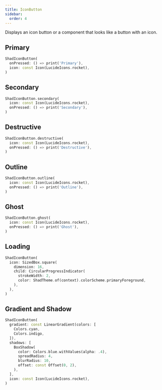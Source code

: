 ```yaml
---
title: IconButton
sidebar:
  order: 4
---
```



Displays an icon button or a component that looks like a button with an icon.

## Primary

<Preview src="icon-button?style=primary">

```dart
ShadIconButton(
  onPressed: () => print('Primary'),
  icon: const Icon(LucideIcons.rocket),
)
```

</Preview>

## Secondary

<Preview src="icon-button?style=secondary">

```dart
ShadIconButton.secondary(
  icon: const Icon(LucideIcons.rocket),
  onPressed: () => print('Secondary'),
)
```

</Preview>

## Destructive

<Preview src="icon-button?style=destructive">

```dart
ShadIconButton.destructive(
  icon: const Icon(LucideIcons.rocket),
  onPressed: () => print('Destructive'),
)
```

</Preview>

## Outline

<Preview src="icon-button?style=outline">

```dart
ShadIconButton.outline(
  icon: const Icon(LucideIcons.rocket),
  onPressed: () => print('Outline'),
)
```

</Preview>

## Ghost

<Preview src="icon-button?style=ghost">

```dart
ShadIconButton.ghost(
  icon: const Icon(LucideIcons.rocket),
  onPressed: () => print('Ghost'),
)
```

</Preview>

## Loading

<Preview src="icon-button?style=loading">

```dart
ShadIconButton(
  icon: SizedBox.square(
    dimension: 16,
    child: CircularProgressIndicator(
      strokeWidth: 2,
      color: ShadTheme.of(context).colorScheme.primaryForeground,
    ),
  ),
)
```

</Preview>

## Gradient and Shadow

<Preview src="icon-button?style=gradientShadow">

```dart
ShadIconButton(
  gradient: const LinearGradient(colors: [
    Colors.cyan,
    Colors.indigo,
  ]),
  shadows: [
    BoxShadow(
      color: Colors.blue.withValues(alpha: .4),
      spreadRadius: 4,
      blurRadius: 10,
      offset: const Offset(0, 2),
    ),
  ],
  icon: const Icon(LucideIcons.rocket),
)
```

</Preview>
